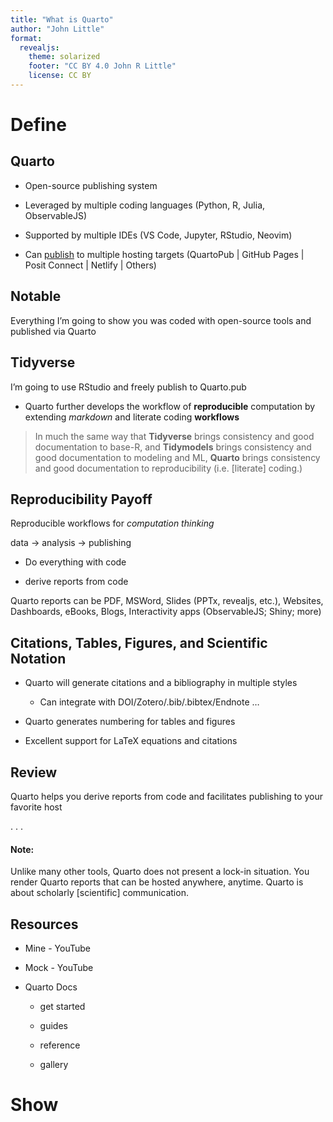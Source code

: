 ```yaml
---
title: "What is Quarto"
author: "John Little"
format: 
  revealjs: 
    theme: solarized
    footer: "CC BY 4.0 John R Little"
    license: CC BY
---
```


# Define

## Quarto

-   Open-source publishing system

-   Leveraged by multiple coding languages (Python, R, Julia, ObservableJS)

-   Supported by multiple IDEs (VS Code, Jupyter, RStudio, Neovim)

-   Can [publish](https://quarto.org/docs/publishing/) to multiple hosting targets (QuartoPub \| GitHub Pages \| Posit Connect \| Netlify \| Others)

## Notable

Everything I'm going to show you was coded with open-source tools and published via Quarto

## Tidyverse

I'm going to use RStudio and freely publish to Quarto.pub

-   Quarto further develops the workflow of **reproducible** computation by extending *markdown* and literate coding **workflows**

> In much the same way that **Tidyverse** brings consistency and good documentation to base-R, and **Tidymodels** brings consistency and good documentation to modeling and ML, **Quarto** brings consistency and good documentation to reproducibility (i.e. \[literate\] coding.)

## Reproducibility Payoff

Reproducible workflows for *computation thinking*

data -\> analysis -\> publishing

-   Do everything with code

-   derive reports from code

Quarto reports can be PDF, MSWord, Slides (PPTx, revealjs, etc.), Websites, Dashboards, eBooks, Blogs, Interactivity apps (ObservableJS; Shiny; more)

## Citations, Tables, Figures, and Scientific Notation

-   Quarto will generate citations and a bibliography in multiple styles

    -   Can integrate with DOI/Zotero/.bib/.bibtex/Endnote ...

-   Quarto generates numbering for tables and figures

-   Excellent support for LaTeX equations and citations

## Review

Quarto helps you derive reports from code and facilitates publishing to your favorite host

. . .

#### Note:

Unlike many other tools, Quarto does not present a lock-in situation. You render Quarto reports that can be hosted anywhere, anytime. Quarto is about scholarly \[scientific\] communication.

## Resources

-   Mine - YouTube

-   Mock - YouTube

-   Quarto Docs

    -   get started

    -   guides

    -   reference

    -   gallery

# Show
